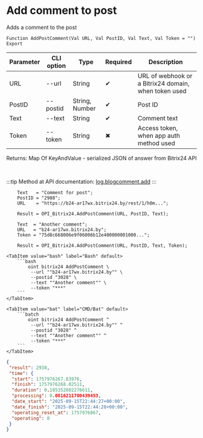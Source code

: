 ﻿---
sidebar_position: 6
description: Add comment to post and other functions to work with Bitrix24 in the Open Integration Package, a free open-source integration library for 1C:Enterprise 8, OneScript and CLI
keywords: [1C, 1С, 1С:Enterprise, 1С:Enterprise 8.3, API, Integration, Services, Exchange, OneScript, CLI, Bitrix24]
---


# Add comment to post
 Adds a comment to the post



`Function AddPostComment(Val URL, Val PostID, Val Text, Val Token = "") Export`

  | Parameter | CLI option | Type | Required | Description |
  |-|-|-|-|-|
  | URL | --url | String | &#x2714; | URL of webhook or a Bitrix24 domain, when token used |
  | PostID | --postid | String, Number | &#x2714; | Post ID |
  | Text | --text | String | &#x2714; | Comment text |
  | Token | --token | String | &#x2716; | Access token, when app auth method used |

  
  Returns:  Map Of KeyAndValue - serialized JSON of answer from Bitrix24 API

<br/>

:::tip
Method at API documentation: [log.blogcomment.add](https://dev.1c-bitrix.ru/rest_help/log/log_blogcomment_add.php)
:::
<br/>


```bsl title="1C:Enterprise/OneScript code example"
    Text   = "Comment for post";
    PostID = "2988";
    URL    = "https://b24-ar17wx.bitrix24.by/rest/1/h0m...";

    Result = OPI_Bitrix24.AddPostComment(URL, PostID, Text);

    Text  = "Another comment";
    URL   = "b24-ar17wx.bitrix24.by";
    Token = "75d8c668006e9f06006b12e400000001000...";

    Result = OPI_Bitrix24.AddPostComment(URL, PostID, Text, Token);
```
 

 <Tabs>
  
    <TabItem value="bash" label="Bash" default>
        ```bash
            oint bitrix24 AddPostComment \
             --url ""b24-ar17wx.bitrix24.by"" \
             --postid "3028" \
             --text ""Another comment"" \
             --token "***"
        ```
    </TabItem>
  
    <TabItem value="bat" label="CMD/Bat" default>
        ```batch
            oint bitrix24 AddPostComment ^
             --url ""b24-ar17wx.bitrix24.by"" ^
             --postid "3028" ^
             --text ""Another comment"" ^
             --token "***"
        ```
    </TabItem>
</Tabs>


```json title="Result"
{
 "result": 2938,
 "time": {
  "start": 1757976267.83976,
  "finish": 1757976268.02511,
  "duration": 0.185352802276611,
  "processing": 0.0816211700439453,
  "date_start": "2025-09-15T22:44:27+00:00",
  "date_finish": "2025-09-15T22:44:28+00:00",
  "operating_reset_at": 1757976867,
  "operating": 0
 }
}
```
